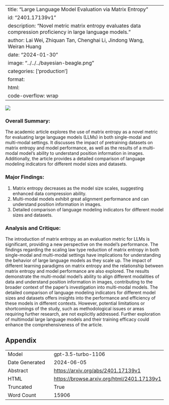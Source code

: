 
---
title: "Large Language Model Evaluation via Matrix Entropy"
id: "2401.17139v1"
description: "Novel metric matrix entropy evaluates data compression proficiency in large language models."
author: Lai Wei, Zhiquan Tan, Chenghai Li, Jindong Wang, Weiran Huang
date: "2024-01-30"
image: "../../../bayesian-beagle.png"
categories: ['production']
format:
  html:
    code-overflow: wrap
---

![](../../../bayesian-beagle.png)

### Overall Summary:

The academic article explores the use of matrix entropy as a novel metric for evaluating large language models (LLMs) in both single-modal and multi-modal settings. It discusses the impact of pretraining datasets on matrix entropy and model performance, as well as the results of a multi-modal model's ability to understand position information in images. Additionally, the article provides a detailed comparison of language modeling indicators for different model sizes and datasets.

### Major Findings:
1. Matrix entropy decreases as the model size scales, suggesting enhanced data compression ability.
2. Multi-modal models exhibit great alignment performance and can understand position information in images.
3. Detailed comparison of language modeling indicators for different model sizes and datasets.

### Analysis and Critique:
The introduction of matrix entropy as an evaluation metric for LLMs is significant, providing a new perspective on the model's performance. The findings regarding the scaling law type reduction of matrix entropy in both single-modal and multi-modal settings have implications for understanding the behavior of large language models as they scale up. The impact of different learning paradigms on matrix entropy and the relationship between matrix entropy and model performance are also explored. The results demonstrate the multi-modal model's ability to align different modalities of data and understand position information in images, contributing to the broader context of the paper's investigation into multi-modal models. The detailed comparison of language modeling indicators for different model sizes and datasets offers insights into the performance and efficiency of these models in different contexts. However, potential limitations or shortcomings of the study, such as methodological issues or areas requiring further research, are not explicitly addressed. Further exploration of multimodal large language models and their training efficacy could enhance the comprehensiveness of the article.

## Appendix

|          |          |
|----------|----------|
| Model     | gpt-3.5-turbo-1106       |
| Date Generated     | 2024-06-05       |
| Abstract | [https://arxiv.org/abs/2401.17139v1](https://arxiv.org/abs/2401.17139v1)        |
| HTML     | [https://browse.arxiv.org/html/2401.17139v1](https://browse.arxiv.org/html/2401.17139v1)       |
| Truncated       | True       |
| Word Count       | 15906       |